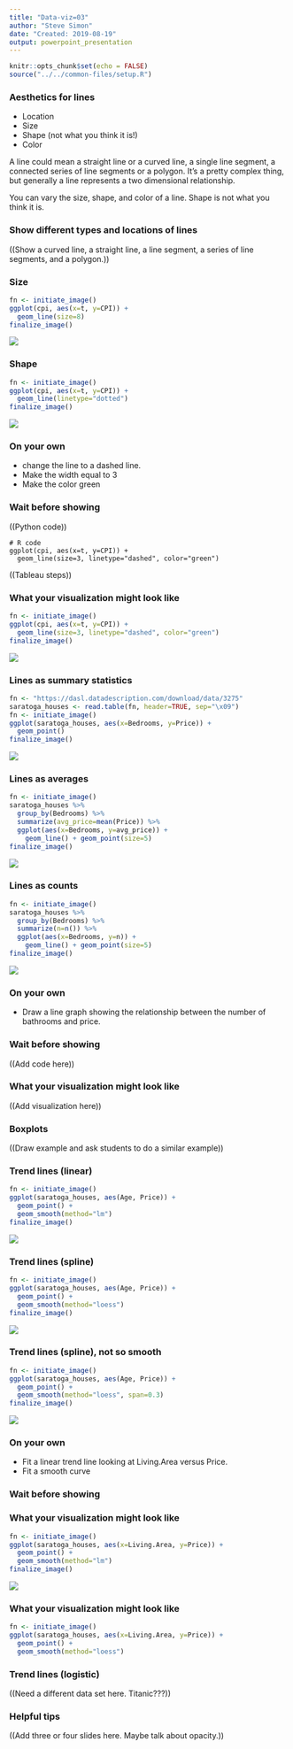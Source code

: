 ```yaml
---
title: "Data-viz=03"
author: "Steve Simon"
date: "Created: 2019-08-19"
output: powerpoint_presentation
---
```


```r
knitr::opts_chunk$set(echo = FALSE)
source("../../common-files/setup.R")
```

### Aesthetics for lines
+ Location
+ Size
+ Shape (not what you think it is!)
+ Color

<div class="notes">

A line could mean a straight line or a curved line, a single line segment, a connected series of line segments or a polygon. It's a pretty complex thing, but generally a line represents a two dimensional relationship.

You can vary the size, shape, and color of a line. Shape is not what you think it is.

</div>

### Show different types and locations of lines

((Show a curved line, a straight line, a line segment, a series of line segments, and a polygon.))

### Size

```r
fn <- initiate_image()
ggplot(cpi, aes(x=t, y=CPI)) +
  geom_line(size=8)
finalize_image()
```

![](../images/`r fn`.png)

<div class="notes">



</div>

### Shape

```r
fn <- initiate_image()
ggplot(cpi, aes(x=t, y=CPI)) +
  geom_line(linetype="dotted")
finalize_image()
```

![](../images/`r fn`.png)

<div class="notes">



</div>

### On your own
+ change the line to a dashed line.
+ Make the width equal to 3
+ Make the color green

### Wait before showing

((Python code))

```{}
# R code
ggplot(cpi, aes(x=t, y=CPI)) +
  geom_line(size=3, linetype="dashed", color="green")
```

((Tableau steps))

### What your visualization might look like

```r
fn <- initiate_image()
ggplot(cpi, aes(x=t, y=CPI)) +
  geom_line(size=3, linetype="dashed", color="green")
finalize_image()
```

![](../images/`r fn`.png)

<div class="notes">



</div>


### Lines as summary statistics

```r
fn <- "https://dasl.datadescription.com/download/data/3275"
saratoga_houses <- read.table(fn, header=TRUE, sep="\x09")
fn <- initiate_image()
ggplot(saratoga_houses, aes(x=Bedrooms, y=Price)) +
  geom_point()
finalize_image()
```

![](../images/`r fn`.png)

<div class="notes">



</div>

### Lines as averages

```r
fn <- initiate_image()
saratoga_houses %>%
  group_by(Bedrooms) %>%
  summarize(avg_price=mean(Price)) %>%
  ggplot(aes(x=Bedrooms, y=avg_price)) +
    geom_line() + geom_point(size=5)
finalize_image()
```

![](../images/`r fn`.png)

<div class="notes">



</div>

### Lines as counts

```r
fn <- initiate_image()
saratoga_houses %>%
  group_by(Bedrooms) %>%
  summarize(n=n()) %>%
  ggplot(aes(x=Bedrooms, y=n)) +
    geom_line() + geom_point(size=5)
finalize_image()
```

![](../images/`r fn`.png)

<div class="notes">



</div>

### On your own
+ Draw a line graph showing the relationship between the number of bathrooms and price.

### Wait before showing

((Add code here))

### What your visualization might look like

((Add visualization here))

### Boxplots

((Draw example and ask students to do a similar example))

### Trend lines (linear)

```r
fn <- initiate_image()
ggplot(saratoga_houses, aes(Age, Price)) +
  geom_point() +
  geom_smooth(method="lm")
finalize_image()
```

![](../images/`r fn`.png)

<div class="notes">



</div>

### Trend lines (spline)

```r
fn <- initiate_image()
ggplot(saratoga_houses, aes(Age, Price)) +
  geom_point() +
  geom_smooth(method="loess")
finalize_image()
```

![](../images/`r fn`.png)

<div class="notes">



</div>

### Trend lines (spline), not so smooth

```r
fn <- initiate_image()
ggplot(saratoga_houses, aes(Age, Price)) +
  geom_point() +
  geom_smooth(method="loess", span=0.3)
finalize_image()
```

![](../images/`r fn`.png)

<div class="notes">



</div>

### On your own
+ Fit a linear trend line looking at Living.Area versus Price.
+ Fit a smooth curve

### Wait before showing

### What your visualization might look like

```r
fn <- initiate_image()
ggplot(saratoga_houses, aes(x=Living.Area, y=Price)) +
  geom_point() +
  geom_smooth(method="lm")
finalize_image()
```

![](../images/`r fn`.png)

<div class="notes">



</div>


### What your visualization might look like

```r
fn <- initiate_image()
ggplot(saratoga_houses, aes(x=Living.Area, y=Price)) +
  geom_point() +
  geom_smooth(method="loess")
```


### Trend lines (logistic)

((Need a different data set here. Titanic???))

### Helpful tips

((Add three or four slides here. Maybe talk about opacity.))

